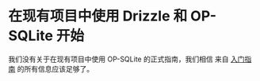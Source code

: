 
<Breadcrumbs/>

# 在现有项目中使用 Drizzle 和 OP-SQLite 开始

我们没有关于在现有项目中使用 OP-SQLite 的正式指南，我们相信
来自 [入门指南](/docs/get-started/op-sqlite-new) 的所有信息应该足够了。